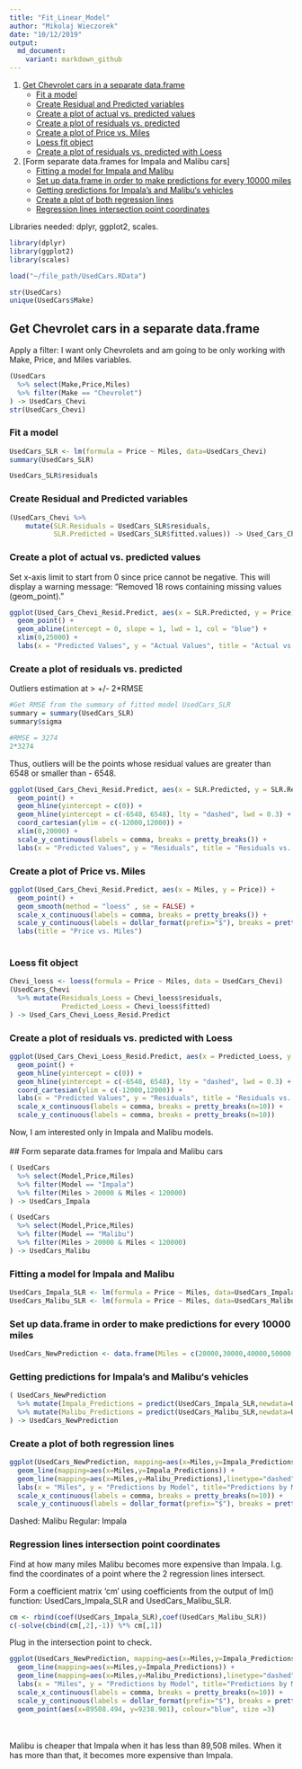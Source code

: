```yaml
---
title: "Fit_Linear_Model"
author: "Mikolaj Wieczorek"
date: "10/12/2019"
output:
  md_document:
    variant: markdown_github
---
```


1. [Get Chevrolet cars in a separate data.frame]
    + [Fit a model]
    + [Create Residual and Predicted variables]
    + [Create a plot of actual vs. predicted values]
    + [Create a plot of residuals vs. predicted]
    + [Create a plot of Price vs. Miles]
    + [Loess fit object]
    + [Create a plot of residuals vs. predicted with Loess]

2. [Form separate data.frames for Impala and Malibu cars]
    + [Fitting a model for Impala and Malibu]
    + [Set up data.frame in order to make predictions for every 10000 miles]
    + [Getting predictions for Impala’s and Malibu‘s vehicles]
    + [Create a plot of both regression lines]
    + [Regression lines intersection point coordinates]

Libraries needed: dplyr, ggplot2, scales.

```r
library(dplyr)
library(ggplot2)
library(scales)
```

```r
load("~/file_path/UsedCars.RData")
```

```r
str(UsedCars)
unique(UsedCars$Make)
```
## Get Chevrolet cars in a separate data.frame
Apply a filter: I want only Chevrolets and am going to be only working with Make, Price, and Miles variables.
```r
(UsedCars
  %>% select(Make,Price,Miles)
  %>% filter(Make == "Chevrolet")
) -> UsedCars_Chevi
str(UsedCars_Chevi)
```

### Fit a model
```r
UsedCars_SLR <- lm(formula = Price ~ Miles, data=UsedCars_Chevi)
summary(UsedCars_SLR)
```

```r
UsedCars_SLR$residuals
```

### Create Residual and Predicted variables
```r
(UsedCars_Chevi %>% 
    mutate(SLR.Residuals = UsedCars_SLR$residuals,
           SLR.Predicted = UsedCars_SLR$fitted.values)) -> Used_Cars_Chevi_Resid.Predict
```

### Create a plot of actual vs. predicted values
Set x-axis limit to start from 0 since price cannot be negative. This will display a warning message: "Removed 18 rows containing missing values (geom_point)."
```r
ggplot(Used_Cars_Chevi_Resid.Predict, aes(x = SLR.Predicted, y = Price)) +
  geom_point() +
  geom_abline(intercept = 0, slope = 1, lwd = 1, col = "blue") +
  xlim(0,25000) +
  labs(x = "Predicted Values", y = "Actual Values", title = "Actual vs. Predicted")
```

### Create a plot of residuals vs. predicted
Outliers estimation at > +/- 2*RMSE
```r
#Get RMSE from the summary of fitted model UsedCars_SLR
summary = summary(UsedCars_SLR)
summary$sigma
```
```r
#RMSE = 3274
2*3274
```
Thus, outliers will be the points whose residual values are greater than 6548 or smaller than - 6548.
```r
ggplot(Used_Cars_Chevi_Resid.Predict, aes(x = SLR.Predicted, y = SLR.Residuals)) +
  geom_point() +
  geom_hline(yintercept = c(0)) +
  geom_hline(yintercept = c(-6548, 6548), lty = "dashed", lwd = 0.3) +
  coord_cartesian(ylim = c(-12000,12000)) +
  xlim(0,20000) +
  scale_y_continuous(labels = comma, breaks = pretty_breaks()) +
  labs(x = "Predicted Values", y = "Residuals", title = "Residuals vs. Predicted")
```

### Create a plot of Price vs. Miles
```r
ggplot(Used_Cars_Chevi_Resid.Predict, aes(x = Miles, y = Price)) +
  geom_point() +
  geom_smooth(method = "loess" , se = FALSE) +
  scale_x_continuous(labels = comma, breaks = pretty_breaks()) +
  scale_y_continuous(labels = dollar_format(prefix="$"), breaks = pretty_breaks(n=10)) +
  labs(title = "Price vs. Miles")
  
```


### Loess fit object
```r
Chevi_loess <- loess(formula = Price ~ Miles, data = UsedCars_Chevi)
(UsedCars_Chevi
  %>% mutate(Residuals_Loess = Chevi_loess$residuals,
             Predicted_Loess = Chevi_loess$fitted)
) -> Used_Cars_Chevi_Loess_Resid.Predict

```

### Create a plot of residuals vs. predicted with Loess
```r
ggplot(Used_Cars_Chevi_Loess_Resid.Predict, aes(x = Predicted_Loess, y = Residuals_Loess)) +
  geom_point() +
  geom_hline(yintercept = c(0)) +
  geom_hline(yintercept = c(-6548, 6548), lty = "dashed", lwd = 0.3) +
  coord_cartesian(ylim = c(-12000,12000)) +
  labs(x = "Predicted Values", y = "Residuals", title = "Residuals vs. Predicted with Loess") +
  scale_x_continuous(labels = comma, breaks = pretty_breaks(n=10)) +
  scale_y_continuous(labels = comma, breaks = pretty_breaks(n=10))
```

Now, I am interested only in Impala and Malibu models. <br></br>
## Form separate data.frames for Impala and Malibu cars
```r
( UsedCars
  %>% select(Model,Price,Miles)
  %>% filter(Model == "Impala")
  %>% filter(Miles > 20000 & Miles < 120000)
) -> UsedCars_Impala
```

```r
( UsedCars
  %>% select(Model,Price,Miles)
  %>% filter(Model == "Malibu")
  %>% filter(Miles > 20000 & Miles < 120000)
) -> UsedCars_Malibu

```

### Fitting a model for Impala and Malibu
```r
UsedCars_Impala_SLR <- lm(formula = Price ~ Miles, data=UsedCars_Impala)
UsedCars_Malibu_SLR <- lm(formula = Price ~ Miles, data=UsedCars_Malibu)
```


### Set up data.frame in order to make predictions for every 10000 miles
```r
UsedCars_NewPrediction <- data.frame(Miles = c(20000,30000,40000,50000,60000,70000,80000,90000,100000,110000,120000))
```


### Getting predictions for Impala’s and Malibu‘s vehicles
```r
( UsedCars_NewPrediction
  %>% mutate(Impala_Predictions = predict(UsedCars_Impala_SLR,newdata=UsedCars_NewPrediction) )
  %>% mutate(Malibu_Predictions = predict(UsedCars_Malibu_SLR,newdata=UsedCars_NewPrediction) )
) -> UsedCars_NewPrediction
```


### Create a plot of both regression lines
```r
ggplot(UsedCars_NewPrediction, mapping=aes(x=Miles,y=Impala_Predictions)) +
  geom_line(mapping=aes(x=Miles,y=Impala_Predictions)) + 
  geom_line(mapping=aes(x=Miles,y=Malibu_Predictions),linetype="dashed")+ 
  labs(x = "Miles", y = "Predictions by Model", title="Predictions by Model vs. Miles") +
  scale_x_continuous(labels = comma, breaks = pretty_breaks(n=10)) +
  scale_y_continuous(labels = dollar_format(prefix="$"), breaks = pretty_breaks(n=10))
```
Dashed: Malibu
Regular: Impala

### Regression lines intersection point coordinates
Find at how many miles Malibu becomes more expensive than Impala. I.g. find the coordinates of a point where the 2 regression lines intersect.

Form a coefficient matrix 'cm' using coefficients from the output of lm() function: UsedCars_Impala_SLR and UsedCars_Malibu_SLR.
```r
cm <- rbind(coef(UsedCars_Impala_SLR),coef(UsedCars_Malibu_SLR)) 
c(-solve(cbind(cm[,2],-1)) %*% cm[,1])
```
Plug in the intersection point to check.
```r
ggplot(UsedCars_NewPrediction, mapping=aes(x=Miles,y=Impala_Predictions)) +
  geom_line(mapping=aes(x=Miles,y=Impala_Predictions)) + 
  geom_line(mapping=aes(x=Miles,y=Malibu_Predictions),linetype="dashed")+ 
  labs(x = "Miles", y = "Predictions by Model", title="Predictions by Model vs. Miles") +
  scale_x_continuous(labels = comma, breaks = pretty_breaks(n=10)) +
  scale_y_continuous(labels = dollar_format(prefix="$"), breaks = pretty_breaks(n=10)) +
  geom_point(aes(x=89508.494, y=9238.901), colour="blue", size =3) 
```
<br></br>
Malibu is cheaper that Impala when it has less than 89,508 miles. When it has more than that, it becomes more expensive than Impala.




